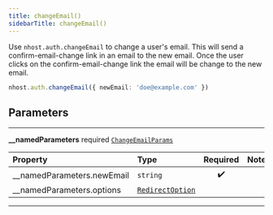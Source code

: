 ```yaml
---
title: changeEmail()
sidebarTitle: changeEmail()
---
```


Use `nhost.auth.changeEmail` to change a user's email. This will send a confirm-email-change link in an email to the new email. Once the user clicks on the confirm-email-change link the email will be change to the new email.

```ts
nhost.auth.changeEmail({ newEmail: 'doe@example.com' })
```

## Parameters

---

**<span className="parameter-name">\_\_namedParameters</span>** <span className="optional-status">required</span> [`ChangeEmailParams`](/reference/deprecated/javascript/auth/types/change-email-params)

| Property                                                                                                 | Type                                                                 | Required | Notes |
| :------------------------------------------------------------------------------------------------------- | :------------------------------------------------------------------- | :------: | :---- |
| <span className="parameter-name"><span className="light-grey">\_\_namedParameters.</span>newEmail</span> | <code>string</code>                                                  |    ✔️    |       |
| <span className="parameter-name"><span className="light-grey">\_\_namedParameters.</span>options</span>  | [`RedirectOption`](/reference/deprecated/javascript/auth/types/redirect-option) |          |       |

---
